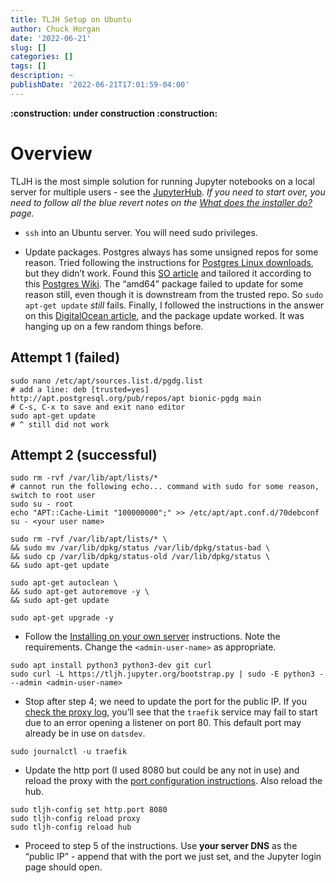 ```yaml
---
title: TLJH Setup on Ubuntu
author: Chuck Horgan
date: '2022-06-21'
slug: []
categories: []
tags: []
description: ~
publishDate: '2022-06-21T17:01:59-04:00'
---
```


**:construction: under construction :construction:**

# Overview

TLJH is the most simple solution for running Jupyter notebooks on a local server for multiple users - see the [JupyterHub](https://jupyterhub.readthedocs.io/en/latest/). *If you need to start over, you need to follow all the blue revert notes on the [What does the installer do?](https://tljh.jupyter.org/en/latest/topic/installer-actions.html) page.*

- `ssh` into an Ubuntu server. You will need sudo privileges.

- Update packages. Postgres always has some unsigned repos for some reason. Tried following the instructions for [Postgres Linux downloads](https://www.postgresql.org/download/linux/ubuntu/), but they didn't work. Found this [SO article](https://askubuntu.com/questions/732985/force-update-from-unsigned-repository) and tailored it according to this [Postgres Wiki](https://wiki.postgresql.org/wiki/Apt). The "amd64" package failed to update for some reason still, even though it is downstream from the trusted repo. So `sudo apt-get update` *still* fails. Finally, I followed the instructions in the answer on this [DigitalOcean article](https://www.digitalocean.com/community/questions/sudo-apt-get-update-command-is-not-working), and the package update worked. It was hanging up on a few random things before.

## Attempt 1 (failed)

```
sudo nano /etc/apt/sources.list.d/pgdg.list
# add a line: deb [trusted=yes] http://apt.postgresql.org/pub/repos/apt bionic-pgdg main
# C-s, C-x to save and exit nano editor
sudo apt-get update
# ^ still did not work
```

## Attempt 2 (successful)

```
sudo rm -rvf /var/lib/apt/lists/*
# cannot run the following echo... command with sudo for some reason, switch to root user 
sudo su - root
echo "APT::Cache-Limit "100000000";" >> /etc/apt/apt.conf.d/70debconf
su - <your user name>

sudo rm -rvf /var/lib/apt/lists/* \
&& sudo mv /var/lib/dpkg/status /var/lib/dpkg/status-bad \
&& sudo cp /var/lib/dpkg/status-old /var/lib/dpkg/status \
&& sudo apt-get update

sudo apt-get autoclean \
&& sudo apt-get autoremove -y \
&& sudo apt-get update

sudo apt-get upgrade -y
``` 

- Follow the [Installing on your own server](https://tljh.jupyter.org/en/latest/install/custom-server.html) instructions. Note the requirements. Change the `<admin-user-name>` as appropriate.

```
sudo apt install python3 python3-dev git curl
sudo curl -L https://tljh.jupyter.org/bootstrap.py | sudo -E python3 - --admin <admin-user-name>
```

- Stop after step 4; we need to update the port for the public IP. If you [check the proxy log](https://tljh.jupyter.org/en/latest/troubleshooting/logs.html#traefik-proxy-logs), you'll see that the `traefik` service may fail to start due to an error opening a listener on port 80. This default port may already be in use on `datsdev`.

```
sudo journalctl -u traefik
```

- Update the http port (I used 8080 but could be any not in use) and reload the proxy with the [port configuration instructions](https://tljh.jupyter.org/en/latest/topic/tljh-config.html#ports). Also reload the hub.

```
sudo tljh-config set http.port 8080
sudo tljh-config reload proxy
sudo tljh-config reload hub
```

- Proceed to step 5 of the instructions. Use **your server DNS** as the "public IP" - append that with the port we just set, and the Jupyter login page should open.
